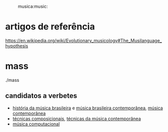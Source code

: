 :musica:music:

= artigos de referência =
https://en.wikipedia.org/wiki/Evolutionary_musicology#The_Musilanguage_hypothesis


= mass =
./mass





== candidatos a verbetes ==
* [[história da música brasileira]] e [[música brasileira contemporânea]], [[música contemporânea]]
* [[técnicas composicionais]], [[técnicas da música contemporânea]]
* [[música computacional]]


